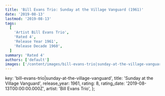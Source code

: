 ```yaml
---
title: 'Bill Evans Trio: Sunday at the Village Vanguard (1961)'
date: '2019-08-13'
lastmod: '2019-08-13'
tags:
  [
    'Artist Bill Evans Trio',
    'Rated 4',
    'Release Year 1961',
    'Release Decade 1960',
  ]
summary: 'Rated 4'
authors: ['default']
images: ['/content/images/bill-evans-trio|sunday-at-the-village-vanguard.jpg']
---
```


  key: 'bill-evans-trio|sunday-at-the-village-vanguard',
  title: 'Sunday at the Village Vanguard',
  release_year: 1961,
  rating: 8,
  rating_date: '2019-08-13T00:00:00.000Z',
  artist: 'Bill Evans Trio',
};

<MusicRating data={data} />
